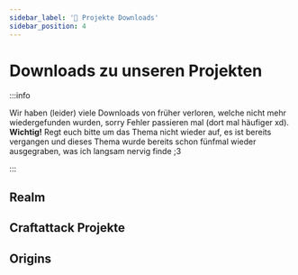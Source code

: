 ```yaml
---
sidebar_label: '🎉 Projekte Downloads'
sidebar_position: 4
---
```



# Downloads zu unseren Projekten

:::info

Wir haben (leider) viele Downloads von früher verloren, welche nicht mehr wiedergefunden wurden, sorry Fehler passieren mal (dort mal häufiger xd). **Wichtig!** Regt euch bitte um das Thema nicht wieder auf, es ist bereits vergangen und dieses Thema wurde bereits schon fünfmal wieder ausgegraben, was ich langsam nervig finde ;3

:::

## Realm


<PlaygroundCardsRow />


## Craftattack Projekte



<PlaygroundCardsRows />


## Origins


<PlaygroundCardsRows />
